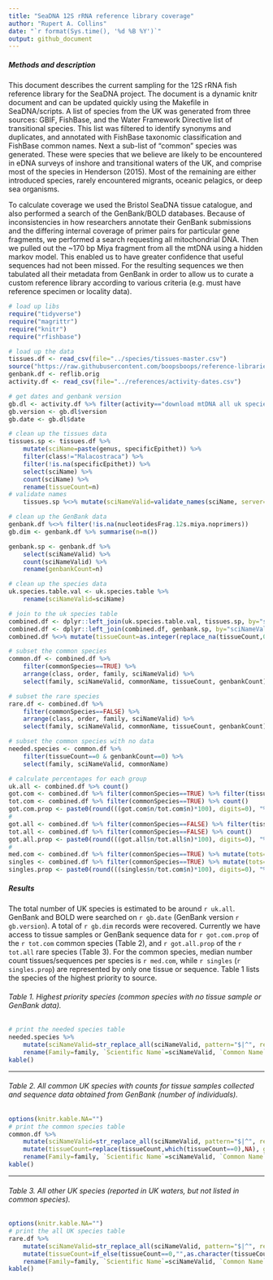 ```yaml
---
title: "SeaDNA 12S rRNA reference library coverage"
author: "Rupert A. Collins"
date: "`r format(Sys.time(), '%d %B %Y')`"
output: github_document
---
```



##### Methods and description
This document describes the current sampling for the 12S rRNA fish reference library for the SeaDNA project. 
The document is a dynamic knitr document and can be updated quickly using the Makefile in SeaDNA/scripts.
A list of species from the UK was generated from three sources: GBIF, FishBase, and the Water Framework Directive list of transitional species.
This list was filtered to identify synonyms and duplicates, and annotated with FishBase taxonomic classification and FishBase common names.
Next a sub-list of "common" species was generated. 
These were species that we believe are likely to be encountered in eDNA surveys of inshore and transitional waters of the UK, and comprise most of the species in Henderson (2015).
Most of the remaining are either introduced species, rarely encountered migrants, oceanic pelagics, or deep sea organisms.


To calculate coverage we used the Bristol SeaDNA tissue catalogue, and also performed a search of the GenBank/BOLD databases. 
Because of inconsistencies in how researchers annotate their GenBank submissions and the differing internal coverage of primer pairs for particular gene fragments, we performed a search requesting all mitochondrial DNA.
Then we pulled out the ~170 bp Miya fragment from all the mtDNA using a hidden markov model. This enabled us to have greater confidence that useful sequences had not been missed. 
For the resulting sequences we then tabulated all their metadata from GenBank in order to allow us to curate a custom reference library according to various criteria (e.g. must have reference specimen or locality data).


```r
# load up libs
require("tidyverse")
require("magrittr")
require("knitr")
require("rfishbase")
```


```r
# load up the data
tissues.df <- read_csv(file="../species/tissues-master.csv")
source("https://raw.githubusercontent.com/boopsboops/reference-libraries/master/scripts/references-load.R")
genbank.df <- reflib.orig
activity.df <- read_csv(file="../references/activity-dates.csv")
```


```r
# get dates and genbank version
gb.dl <- activity.df %>% filter(activity=="download mtDNA all uk species")
gb.version <- gb.dl$version
gb.date <- gb.dl$date
```


```r
# clean up the tissues data
tissues.sp <- tissues.df %>%
    mutate(sciName=paste(genus, specificEpithet)) %>%
    filter(class!="Malacostraca") %>%
    filter(!is.na(specificEpithet)) %>%
    select(sciName) %>%
    count(sciName) %>%
    rename(tissueCount=n)
# validate names
    tissues.sp %<>% mutate(sciNameValid=validate_names(sciName, server="fishbase"))
```


```r
# clean up the GenBank data
genbank.df %<>% filter(!is.na(nucleotidesFrag.12s.miya.noprimers))
gb.dim <- genbank.df %>% summarise(n=n())

genbank.sp <- genbank.df %>%
    select(sciNameValid) %>%
    count(sciNameValid) %>%
    rename(genbankCount=n) 
```


```r
# clean up the species data
uk.species.table.val <- uk.species.table %>%
    rename(sciNameValid=sciName)
```


```r
# join to the uk species table
combined.df <- dplyr::left_join(uk.species.table.val, tissues.sp, by="sciNameValid")
combined.df <- dplyr::left_join(combined.df, genbank.sp, by="sciNameValid")
combined.df %<>% mutate(tissueCount=as.integer(replace_na(tissueCount,0)), genbankCount=as.integer(replace_na(genbankCount,0)))
```


```r
# subset the common species
common.df <- combined.df %>%
    filter(commonSpecies==TRUE) %>%
    arrange(class, order, family, sciNameValid) %>%
    select(family, sciNameValid, commonName, tissueCount, genbankCount)
```


```r
# subset the rare species
rare.df <- combined.df %>%
    filter(commonSpecies==FALSE) %>%
    arrange(class, order, family, sciNameValid) %>%
    select(family, sciNameValid, commonName, tissueCount, genbankCount)
```


```r
# subset the common species with no data
needed.species <- common.df %>%
    filter(tissueCount==0 & genbankCount==0) %>%
    select(family, sciNameValid, commonName)
```


```r
# calculate percentages for each group
uk.all <- combined.df %>% count()
got.com <- combined.df %>% filter(commonSpecies==TRUE) %>% filter(tissueCount>0 | genbankCount>0) %>% count()
tot.com <- combined.df %>% filter(commonSpecies==TRUE) %>% count()
got.com.prop <- paste0(round(((got.com$n/tot.com$n)*100), digits=0), "%")
#
got.all <- combined.df %>% filter(commonSpecies==FALSE) %>% filter(tissueCount>0 | genbankCount>0) %>% count()
tot.all <- combined.df %>% filter(commonSpecies==FALSE) %>% count()
got.all.prop <- paste0(round(((got.all$n/tot.all$n)*100), digits=0), "%")
#
med.com <- combined.df %>% filter(commonSpecies==TRUE) %>% mutate(tots=tissueCount+genbankCount) %>% summarise(m=median(tots))
singles <- combined.df %>% filter(commonSpecies==TRUE) %>% mutate(tots=tissueCount+genbankCount) %>% filter(tots==1) %>% count()
singles.prop <- paste0(round(((singles$n/tot.com$n)*100), digits=0), "%")
```

##### Results
The total number of UK species is estimated to be around `r uk.all`.
GenBank and BOLD were searched on `r gb.date` (GenBank version `r gb.version`).
A total of `r gb.dim` records were recovered.
Currently we have access to tissue samples or GenBank sequence data for `r got.com.prop` of the `r tot.com` common species (Table 2), and `r got.all.prop` of the `r tot.all` rare species (Table 3).
For the common species, median number count tissues/sequences per species is `r med.com`, while `r singles` (`r singles.prop`) are represented by only one tissue or sequence.
Table 1 lists the species of the highest priority to source.


###### Table 1. Highest priority species (common species with no tissue sample or GenBank data).
```r
# print the needed species table
needed.species %>%
    mutate(sciNameValid=str_replace_all(sciNameValid, pattern="$|^", replacement="*")) %>%
    rename(Family=family, `Scientific Name`=sciNameValid, `Common Name`=commonName) %>%
kable()
```
---


###### Table 2. All common UK species with counts for tissue samples collected and sequence data obtained from GenBank (number of individuals).
```r
options(knitr.kable.NA="")
# print the common species table
common.df %>%
    mutate(sciNameValid=str_replace_all(sciNameValid, pattern="$|^", replacement="*")) %>%
    mutate(tissueCount=replace(tissueCount,which(tissueCount==0),NA), genbankCount=replace(genbankCount,which(genbankCount==0),NA)) %>%
    rename(Family=family, `Scientific Name`=sciNameValid, `Common Name`=commonName, `Tissue Count`=tissueCount, `GenBank Count`=genbankCount) %>%
kable()
```
---


###### Table 3. All other UK species (reported in UK waters, but not listed in common species).
```r
options(knitr.kable.NA="")
# print the all UK species table
rare.df %>%
    mutate(sciNameValid=str_replace_all(sciNameValid, pattern="$|^", replacement="*")) %>%
    mutate(tissueCount=if_else(tissueCount==0,"",as.character(tissueCount)), genbankCount=if_else(genbankCount==0,"",as.character(genbankCount))) %>%
    rename(Family=family, `Scientific Name`=sciNameValid, `Common Name`=commonName, `Tissue Count`=tissueCount, `GenBank Count`=genbankCount) %>%
kable()
```

